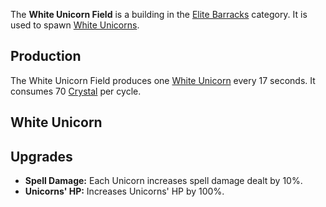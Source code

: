 {{Infobox building
| name = White Unicorn Field
| image = [[File:White_unicorn_field.png]]
| category = Elite Barracks
| cycle = 17s
| capacity = 3
| build_cost = 400 [[Crystal]]
| description = Spawns White Unicorns.
}}

The '''White Unicorn Field''' is a building in the [[Elite Barracks]] category. It is used to spawn [[White Unicorn]]s.

== Production ==
The White Unicorn Field produces one [[White Unicorn]] every 17 seconds. It consumes 70 [[Crystal]] per cycle.

== White Unicorn ==
{{Infobox unit
| name = White Unicorn
| image = 
| type = Champion, Arcane
| hp = 600
| dps = 38
| trait = +30% to damage dealt if Black Unicorn is present.
}}

== Upgrades ==
* '''Spell Damage:''' Each Unicorn increases spell damage dealt by 10%.
* '''Unicorns' HP:''' Increases Unicorns' HP by 100%.